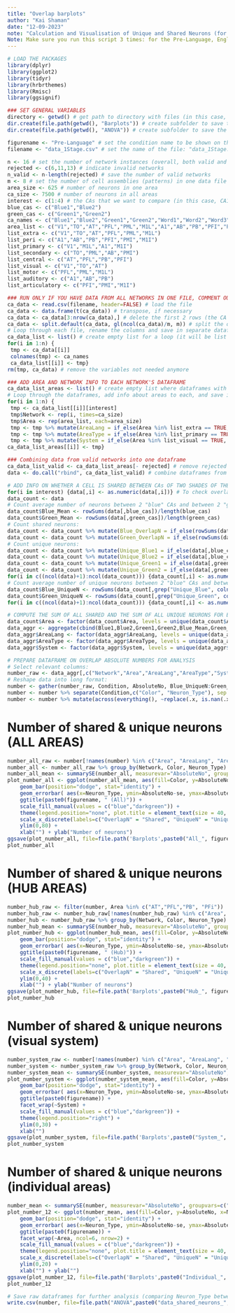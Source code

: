 ---
title: "Overlap barplots"
author: "Kai Shaman"
date: "12-09-2023"
note: "Calculation and Visualisation of Unique and Shared Neurons (for the Pre-Language, English and Greek conditions separately)"
Note: Make sure you run this script 3 times: for the Pre-Language, English and Greek condition separately (change the variables "figurename" (line 23) and "filename" (line 24)).
---
```{r, include=FALSE} 
# LOAD THE PACKAGES
library(dplyr)
library(ggplot2)
library(tidyr)
library(hrbrthemes)
library(Rmisc)
library(ggsignif)
```

```{r General variables, include = FALSE}
### SET GENERAL VARIABLES
directory <- getwd() # get path to directory with files (in this case, they are in the same folder as the script)
dir.create(file.path(getwd(), "Barplots")) # create subfolder to save the results
dir.create(file.path(getwd(), "ANOVA")) # create subfolder to save the results

figurename <- "Pre-Language" # set the condition name to be shown on the figures: "Pre-Language", "English", or "Greek"
filename <- "data_1Stage.csv" # set the name of the file: "data_1Stage.csv", "data_EN.csv", or "data_GR.csv"

n <- 16 # set the number of network instances (overall, both valid and invalid)
rejected <- c(6,11,13) # indicate invalid networks
n_valid <- n-length(rejected) # save the number of valid networks
m <- 8 # set the number of cell assemblies (patterns) in one data file
area_size <- 625 # number of neurons in one area
ca_size <- 7500 # number of neurons in all areas
interest <- c(1:4) # the CAs that we want to compare (in this case, CA1, CA2, CA3 and CA4)
blue_cas <- c("Blue1","Blue2")
green_cas <- c("Green1","Green2")
ca_names <- c("Blue1","Blue2","Green1","Green2","Word1","Word2","Word3","Word4") # create a list of names for each pattern's cell assembly (will be used as column names)
area_list <- c("V1","TO","AT","PFL","PML","M1L","A1","AB","PB","PFI","PMI","M1I") # create list of areas
list_extra <- c("V1","TO","AT","PFL","PML","M1L")
list_peri <- c("A1","AB","PB","PFI","PMI","M1I")
list_primary <- c("V1","M1L","A1","M1I")
list_secondary <- c("TO","PML","AB","PMI")
list_central <- c("AT","PFL","PB","PFI")
list_visual <- c("V1","TO","AT")
list_motor <- c("PFL","PML","M1L")
list_auditory <- c("A1","AB","PB")
list_articulatory <- c("PFI","PMI","M1I")
```

```{r STAGE 1: Preparing the raw data (single file), include = FALSE}
### RUN ONLY IF YOU HAVE DATA FROM ALL NETWORKS IN ONE FILE, COMMENT OUT IF NOT
ca_data <- read.csv(filename, header=FALSE) # load the file
ca_data <- data.frame(t(ca_data)) # transpose, if necessary
ca_data <- ca_data[3:nrow(ca_data),] # delete the first 2 rows (the CA names)
ca_data <- split.default(ca_data, gl(ncol(ca_data)/m, m)) # split the dataframe into a list of dataframes
# Loop through each file, rename the columns and save in separate dataframes:
ca_data_list <- list() # create empty list for a loop (it will be list of separate dataframes for each network)
for(i in 1:n) {
 tmp <- ca_data[[i]]
 colnames(tmp) <- ca_names
 ca_data_list[[i]] <- tmp}
rm(tmp, ca_data) # remove the variables not needed anymore

### ADD AREA AND NETWORK INFO TO EACH NETWORK'S DATAFRAME
ca_data_list_areas <- list() # create empty list where dataframes with added info will be saved
# Loop through the dataframes, add info about areas to each, and save in the new list
for(i in 1:n) {
 tmp <- ca_data_list[[i]][interest]
 tmp$Network <- rep(i, times=ca_size)
 tmp$Area <- rep(area_list, each=area_size)
 tmp <- tmp %>% mutate(AreaLang = if_else(Area %in% list_extra == TRUE, "extra", "peri"))
 tmp <- tmp %>% mutate(AreaType = if_else(Area %in% list_primary == TRUE, "primary", if_else(Area %in% list_secondary == TRUE, "secondary", "central")))
 tmp <- tmp %>% mutate(System = if_else(Area %in% list_visual == TRUE, "visual", if_else(Area %in% list_motor == TRUE, "motor", if_else(Area %in% list_auditory == TRUE, "auditory", "articulatory"))))
ca_data_list_areas[[i]] <- tmp}

### Combining data from valid networks into one dataframe
ca_data_list_valid <- ca_data_list_areas[- rejected] # remove rejected networks from the list
data <- do.call("rbind", ca_data_list_valid) # combine dataframes from the list into one dataframe
```

```{r, STAGE 1: Preparing the dataframe on overlap/unique neurons IN ABSOL. NUMBERS, include=FALSE}
# ADD INFO ON WHETHER A CELL IS SHARED BETWEEN CAs OF TWO SHADES OF THE SAME COLOR OR UNIQUE
for(i in interest) {data[,i] <- as.numeric(data[,i])} # To check overlap with mutate(), convert cell values to numeric
data_count <- data
# Count average number of neurons between 2 "blue" CAs and between 2 "green" CAs:
data_count$Blue_Mean <- rowSums(data[,blue_cas])/length(blue_cas)
data_count$Green_Mean <- rowSums(data[,green_cas])/length(green_cas)
# Count shared neurons:
data_count <- data_count %>% mutate(Blue_OverlapN = if_else(rowSums(data[,blue_cas]) == 2, "1","0"))
data_count <- data_count %>% mutate(Green_OverlapN = if_else(rowSums(data[,green_cas]) == 2, "1","0"))
# Count unique neurons:
data_count <- data_count %>% mutate(Unique_Blue1 = if_else(data[,blue_cas[1]] == 1 & rowSums(data[,blue_cas]) == 1, "1","0"))
data_count <- data_count %>% mutate(Unique_Blue2 = if_else(data[,blue_cas[2]] == 1 & rowSums(data[,blue_cas]) == 1, "1","0"))
data_count <- data_count %>% mutate(Unique_Green1 = if_else(data[,green_cas[1]] == 1 & rowSums(data[,green_cas]) == 1, "1","0"))
data_count <- data_count %>% mutate(Unique_Green2 = if_else(data[,green_cas[2]] == 1 & rowSums(data[,green_cas]) == 1, "1","0"))
for(i in c((ncol(data)+1):ncol(data_count))) {data_count[,i] <- as.numeric(data_count[,i])} # Convert the values of the new columns to numeric for later analysis
# Count average number of unique neurons between 2 "blue" CAs and between 2 "green" CAs:
data_count$Blue_UniqueN <- rowSums(data_count[,grep("Unique_Blue", colnames(data_count))])/length(blue_cas)
data_count$Green_UniqueN <- rowSums(data_count[,grep("Unique_Green", colnames(data_count))])/length(green_cas)
for(i in c((ncol(data)+1):ncol(data_count))) {data_count[,i] <- as.numeric(data_count[,i])} # Convert the values of the new columns to numeric for later analysis

# COMPUTE THE SUM OF ALL SHARED AND THE SUM OF ALL UNIQUE NEURONS FOR EACH AREA FOR EACH NETWORK
data_count$Area <- factor(data_count$Area, levels = unique(data_count$Area)) # turn Area into a factor so the order of areas stays the same
data_aggr <- aggregate(cbind(Blue1,Blue2,Green1,Green2,Blue_Mean,Green_Mean,Blue_OverlapN,Green_OverlapN,Unique_Blue1,Unique_Blue2,Unique_Green1,Unique_Green2,Blue_UniqueN,Green_UniqueN) ~ Network + AreaLang + AreaType + System + Area, data = data_count, FUN = sum)
data_aggr$AreaLang <- factor(data_aggr$AreaLang, levels = unique(data_aggr$AreaLang)) # turn types of areas into factors so their order stays the same (in analysis below)
data_aggr$AreaType <- factor(data_aggr$AreaType, levels = unique(data_aggr$AreaType))
data_aggr$System <- factor(data_aggr$System, levels = unique(data_aggr$System))

# PREPARE DATAFRAME ON OVERLAP ABSOLUTE NUMBERS FOR ANALYSIS
# Select relevant columns:
number_raw <- data_aggr[,c("Network","Area","AreaLang","AreaType","System","Blue_UniqueN","Blue_OverlapN","Green_UniqueN","Green_OverlapN")] 
# Reshape data into long format:
number <- gather(number_raw, Condition, AbsoluteNo, Blue_UniqueN:Green_OverlapN, factor_key=TRUE)
number <- number %>% separate(Condition,c("Color", "Neuron_Type"), sep = "_")
number <- number %>% mutate(across(everything(), ~replace(.x, is.nan(.x), 0)))
```

# Number of shared & unique neurons (ALL AREAS)
```{r, echo=FALSE}
number_all_raw <- number[!names(number) %in% c("Area", "AreaLang", "AreaType", "System")]
number_all <- number_all_raw %>% group_by(Network, Color, Neuron_Type) %>% summarise_all(sum)
number_all_mean <- summarySE(number_all, measurevar="AbsoluteNo", groupvars=c("Neuron_Type","Color"))
plot_number_all <- ggplot(number_all_mean, aes(fill=Color, y=AbsoluteNo, x=Neuron_Type)) +
    geom_bar(position="dodge", stat="identity") +
    geom_errorbar( aes(x=Neuron_Type, ymin=AbsoluteNo-se, ymax=AbsoluteNo+se), width=0.2, colour="black", alpha=0.9, linewidth=0.5, position=position_dodge(0.9)) +
    ggtitle(paste0(figurename, " (All)")) +
    scale_fill_manual(values = c("blue","darkgreen")) +
    theme(legend.position="none", plot.title = element_text(size = 40, hjust = 0.5), axis.title=element_text(size=35), axis.text.y=element_text(size=30, color ="black"), axis.text.x=element_text(size=20, color ="black"), strip.text.x = element_text(size = 25)) +
    scale_x_discrete(labels=c("OverlapN" = "Shared", "UniqueN" = "Unique")) +
    ylim(0,80) +
    xlab("") + ylab("Number of neurons")
ggsave(plot_number_all, file=file.path('Barplots',paste0("All_", figurename, ".png")))
plot_number_all
```

# Number of shared & unique neurons (HUB AREAS)
```{r, echo=FALSE}
number_hub_raw <- filter(number, Area %in% c("AT","PFL","PB", "PFi"))
number_hub_raw <- number_hub_raw[!names(number_hub_raw) %in% c("Area", "AreaLang", "AreaType", "System")]
number_hub <- number_hub_raw %>% group_by(Network, Color, Neuron_Type) %>% summarise_all(sum)
number_hub_mean <- summarySE(number_hub, measurevar="AbsoluteNo", groupvars=c("Neuron_Type","Color"))
plot_number_hub <- ggplot(number_hub_mean, aes(fill=Color, y=AbsoluteNo, x=Neuron_Type)) +
    geom_bar(position="dodge", stat="identity") +
    geom_errorbar( aes(x=Neuron_Type, ymin=AbsoluteNo-se, ymax=AbsoluteNo+se), width=0.2, colour="black", alpha=0.9, linewidth=0.5, position=position_dodge(0.9)) +
    ggtitle(paste0(figurename, " (Hub)")) +
    scale_fill_manual(values = c("blue","darkgreen")) +
    theme(legend.position="none", plot.title = element_text(size = 40, hjust = 0.5), axis.title=element_text(size=35), axis.text.y=element_text(size=30, color ="black"), axis.text.x=element_text(size=20, color ="black"), strip.text.x = element_text(size = 25)) +
    scale_x_discrete(labels=c("OverlapN" = "Shared", "UniqueN" = "Unique")) +
    ylim(0,40) +
    xlab("") + ylab("Number of neurons")
ggsave(plot_number_hub, file=file.path('Barplots',paste0("Hub_", figurename, ".png")))
plot_number_hub
```

# Number of shared & unique neurons (visual system)
```{r, echo=FALSE}
number_system_raw <- number[!names(number) %in% c("Area", "AreaLang", "AreaType")]
number_system <- number_system_raw %>% group_by(Network, Color, Neuron_Type, System) %>% summarise_all(sum)
number_system_mean <- summarySE(number_system, measurevar="AbsoluteNo", groupvars=c("Color", "Neuron_Type","System"),na.rm = TRUE)
plot_number_system <- ggplot(number_system_mean, aes(fill=Color, y=AbsoluteNo, x=Neuron_Type)) + 
    geom_bar(position="dodge", stat="identity") +
    geom_errorbar( aes(x=Neuron_Type, ymin=AbsoluteNo-se, ymax=AbsoluteNo+se), width=0.2, colour="black", alpha=0.9, linewidth=0.5, position=position_dodge(0.9)) +
    ggtitle(paste0(figurename)) +
    facet_wrap(~System) +
    scale_fill_manual(values = c("blue","darkgreen")) +
    theme(legend.position="right") +
    ylim(0,30) +
    xlab("")
ggsave(plot_number_system, file=file.path('Barplots',paste0("System_", figurename, ".png")))
plot_number_system
```

# Number of shared & unique neurons (individual areas)
```{r, echo=FALSE}
number_mean <- summarySE(number, measurevar="AbsoluteNo", groupvars=c("Neuron_Type","Color", "Area", "AreaType","System"))
plot_number_12 <- ggplot(number_mean, aes(fill=Color, y=AbsoluteNo, x=Neuron_Type)) + 
    geom_bar(position="dodge", stat="identity") +
    geom_errorbar( aes(x=Neuron_Type, ymin=AbsoluteNo-se, ymax=AbsoluteNo+se), width=0.2, colour="black", alpha=0.9, linewidth=0.5, position=position_dodge(0.9)) +
    ggtitle(paste0(figurename)) +
    facet_wrap(~Area, ncol=6, nrow=2) +
    scale_fill_manual(values = c("blue","darkgreen")) +
    theme(legend.position="none", plot.title = element_text(size = 40, hjust = 0.5), axis.title=element_text(size=35), axis.text.y=element_text(size=30, color ="black"), axis.text.x=element_text(size=20, color ="black", angle = 90), strip.text.x = element_text(size = 25)) +
    scale_x_discrete(labels=c("OverlapN" = "Shared", "UniqueN" = "Unique")) +
    ylim(0,20) +
    xlab("") + ylab("")
ggsave(plot_number_12, file=file.path('Barplots',paste0("Individual_", figurename, ".png")))
plot_number_12
```

```{r Saving the data on absolute numbers and percentages of unique and shared neurons to csv files, include=FALSE}
# Save raw dataframes for further analysis (comparing Neuron_Type between models)
write.csv(number, file=file.path("ANOVA",paste0("data_shared_neurons_", figurename, ".csv")), row.names=FALSE)
```
